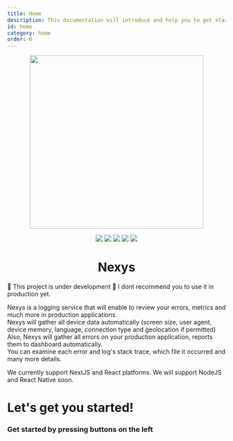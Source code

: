```yaml
---
title: Home
description: This documentation will introduce and help you to get started with Nexys client library.
id: home
category: home
order: 0
---
```


<p align="center">
  <img src="https://imgur.com/DxcGlDs.png" width="400" />
</p>
<p align="center">
  <img src="https://img.shields.io/badge/TypeScript-007ACC?style=for-the-badge&logo=typescript&logoColor=white" />
  <img src="https://img.shields.io/badge/React-20232A?style=for-the-badge&logo=react&logoColor=61DAFB" />
  <img src="https://img.shields.io/badge/next.js-000000?style=for-the-badge&logo=nextdotjs&logoColor=white" />
  <img src="https://img.shields.io/badge/Node.js-339933?style=for-the-badge&logo=nodedotjs&logoColor=white" />
  <img src="https://img.shields.io/badge/License-Apache_2.0-blue.svg" />
</p>

<h1 align="center">Nexys</h1>

🚧 This project is under development 🚧
I dont recommend you to use it in production yet.

Nexys is a logging service that will enable to review your errors, metrics and much more in production applications.\
Nexys will gather all device data automatically (screen size, user agent, device memory, language, connection type and geolocation if permitted)\
Also, Nexys will gather all errors on your production application, reports them to dashboard automatically.\
You can examine each error and log's stack trace, which file it occurred and many more details.

We currently support NextJS and React platforms. We will support NodeJS and React Native soon.

# Let's get you started!

### Get started by pressing buttons on the left